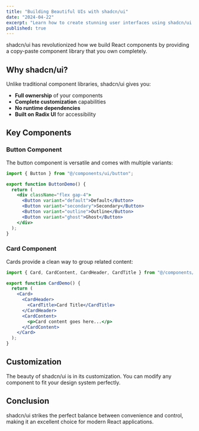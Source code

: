 ```yaml
---
title: "Building Beautiful UIs with shadcn/ui"
date: "2024-04-22"
excerpt: "Learn how to create stunning user interfaces using shadcn/ui components and Tailwind CSS for maximum design flexibility."
published: true
---
```


shadcn/ui has revolutionized how we build React components by providing a copy-paste component library that you own completely.

## Why shadcn/ui?

Unlike traditional component libraries, shadcn/ui gives you:

- **Full ownership** of your components
- **Complete customization** capabilities
- **No runtime dependencies**
- **Built on Radix UI** for accessibility

## Key Components

### Button Component

The button component is versatile and comes with multiple variants:

```jsx
import { Button } from "@/components/ui/button";

export function ButtonDemo() {
  return (
    <div className="flex gap-4">
      <Button variant="default">Default</Button>
      <Button variant="secondary">Secondary</Button>
      <Button variant="outline">Outline</Button>
      <Button variant="ghost">Ghost</Button>
    </div>
  );
}
```

### Card Component

Cards provide a clean way to group related content:

```jsx
import { Card, CardContent, CardHeader, CardTitle } from "@/components/ui/card";

export function CardDemo() {
  return (
    <Card>
      <CardHeader>
        <CardTitle>Card Title</CardTitle>
      </CardHeader>
      <CardContent>
        <p>Card content goes here...</p>
      </CardContent>
    </Card>
  );
}
```

## Customization

The beauty of shadcn/ui is in its customization. You can modify any component to fit your design system perfectly.

## Conclusion

shadcn/ui strikes the perfect balance between convenience and control, making it an excellent choice for modern React applications.

